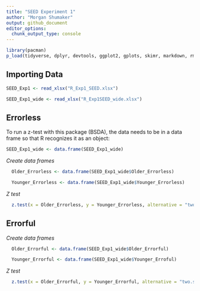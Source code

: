 ```yaml
---
title: "SEED Experiment 1"
author: "Morgan Shumaker"
output: github_document
editor_options: 
  chunk_output_type: console
---
```

```r
library(pacman) 
p_load(tidyverse, dplyr, devtools, ggplot2, gplots, skimr, markdown, rmarkdown, broom, ggridges, readxl, BSDA)
```

## Importing Data 
```r
SEED_Exp1 <- read_xlsx("R_Exp1_SEED.xlsx")
```

```r
SEED_Exp1_wide <- read_xlsx("R_Exp1SEED_wide.xlsx")
```

## Errorless
To run a z-test with this package (BSDA), the data needs to be in a data frame
so that R recognizes it as an object:
```r
SEED_Exp1_wide <- data.frame(SEED_Exp1_wide)
```

*Create data frames*
```r
  Older_Errorless <- data.frame(SEED_Exp1_wide$Older_Errorless)
```

```r
  Younger_Errorless <- data.frame(SEED_Exp1_wide$Younger_Errorless)
```

*Z test*
```r
  z.test(x = Older_Errorless, y = Younger_Errorless, alternative = "two.sided", mu = 0, sigma.x = 15, sigma.y = 15)
```

## Errorful
*Create data frames*
```r
  Older_Errorful <- data.frame(SEED_Exp1_wide$Older_Errorful)
```

```r
  Younger_Errorful <- data.frame(SEED_Exp1_wide$Younger_Erroful)
```

*Z test*
```r
  z.test(x = Older_Errorful, y = Younger_Errorful, alternative = "two.sided", mu = 0, sigma.x = 15, sigma.y = 15)
```

